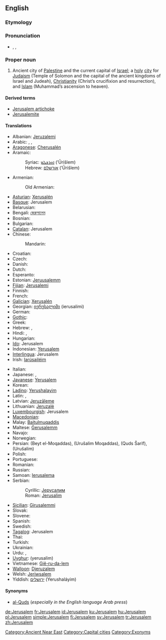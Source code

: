 {{also|Jérusalem|Jerúsalem|Jerusalém}}
==English==
{{wikipedia}}

===Etymology===
{{rfe}}

===Pronunciation===
* {{enPR|jə-ro͞o'sə-ləm|jə-ro͞o'zə-ləm}}, {{IPA|/dʒəˈruːsələm/|/dʒəˈruːzələm/}}, {{SAMPA|/dZ@"ru:s@l@m/|/dZ@"ru:z@l@m/}}

===Proper noun===
{{infl|en|proper noun}}

# Ancient city of [[Palestine]] and the current capital of [[Israel]]; a [[holy]] [[city]] for [[Judaism]] (Temple of Solomon and the capital of the ancient kingdoms of Israel and Judeah), [[Christianity]] (Christ’s crucifixion and resurrection), and [[Islam]] (Muhammad’s ascension to heaven).

====Derived terms====
* [[Jerusalem artichoke]]
* [[Jerusalemite]]

====Translations====
{{trans-top|city}}
* Albanian: [[Jeruzalemi]]
* Arabic: {{qualifier|preferred by Arabs}} {{t-|ar|القدس|m|tr=al-quds}},  {{qualifier|official in Israel}} {{t-|ar|أورشليم|m|tr='urshaliim}},  {{t-|ar|بيت المقدس|m|tr=bayt al-muqáddas, al-máqdis}}
* [[Aragonese]]: [[Cherusalén]]
* Aramaic:
*: Syriac: [[ܐܘܪܫܠܡ]] (’Ūrišlem)
*: Hebrew: [[אורשלם]] (’Ūrišlem)
* Armenian: {{t-|hy|Երուսաղեմ|tr=Erusaġem}}
*: Old Armenian: {{tø|xcl|Երուսաղէմ|tr=Erusałēm|sc=Armn|xs=Old Armenian}}
* [[Asturian]]: [[Xerusalén]]
* [[Basque]]: Jerusalem
* Belarusian: {{t|be|Ерусалім|m|tr=Jerusalím|xs=Belarusian}}
* Bengali: [[জেরুসালেম]]
* Bosnian: {{t-|bs|Jerusalim|m}}
* Bulgarian: {{t|bg|Йерусалим|m|tr=Jerusalim}}
* [[Catalan]]: Jerusalem
* Chinese:
*: Mandarin: {{t-|cmn|耶路撒冷|tr=Yēlùsālěng|sc=Hani}}
* Croatian: {{t-|hr|Jerusalim|m}}
* Czech: {{t-|cs|Jeruzalém|m}}
* Danish: {{t-|da|Jerusalem}}
* Dutch: {{t-|nl|Jeruzalem}}
* Esperanto: {{t-|eo|Jerusalemo|xs=Esperanto}}
* Estonian: [[Jeruusalemm]]
* [[Fijian]]: [[Jerusalemi]]
* Finnish: {{t+|fi|Jerusalem}}
* French: {{t+|fr|Jérusalem}}
* [[Galician]]: [[Xerusalén]]
* Georgian: [[იერუსალიმი]] (ierusalimi)
* German: {{t+|de|Jerusalem}}
* [[Gothic]]: {{tø|got|𐌹𐌰𐌹𐍂𐌿𐍃𐌰𐌿𐌻𐍅𐌼𐌰|sc=Goth|xs=Gothic}}
* Greek: {{t|el|Ιεροσόλυμα|n|p|tr=ierosólima}}
* Hebrew: {{t+|he|ירושלים|alt=יְרוּשָׁלַיִם|tr=Yerushalayím}},  {{t+|he|ירושלים|tr=Yerushalayím}}
* Hindi: {{t|hi|यरुशलम|tr=yaruśalam|xs=Hindi}},  {{t|hi|येरुशलम|tr=yēruśalam|xs=Hindi}}
* Hungarian: {{t+|hu|Jeruzsálem}}
* [[Ido]]: Jerusalem
* Indonesian: [[Yerusalem]]
* [[Interlingua]]: Jerusalem
* Irish: [[Iarúsailéim]]
{{trans-mid}}
* Italian: {{t-|it|Gerusalemme|f}}
* Japanese: {{t|ja|エルサレム|tr=Erusaremu}},  {{t|ja|イェルサレム|tr=Yerusaremu}}
* [[Javanese]]: [[Yerusalem]]
* Korean: {{t+|ko|예루살렘|tr=Yerusalem|sc=Hang}}
* [[Ladino]]: [[Yerushalayim]]
* Latin: {{t|la|Hierosolyma|f}}, {{t|la|Hierusalem|n}}
* Latvian: [[Jeruzāleme]]
* Lithuanian: [[Jeruzalė]]
* [[Luxembourgish]]: Jerusalem
* [[Macedonian]]: {{t|mk|Ерусалим|m|tr=Erúsalim}}
* Malay: [[Baitulmuqaddis]]
* Maltese: [[Ġerusalemm]]
* Navajo: {{tø|nv|Jííwoosalem}}
* Norwegian: {{t-|no|Jerusalem}}
* Persian: {{fa-Arab|[[بیت المقدس]]}} (Beyt el-Moqaddas), {{fa-Arab|[[اورشلیم مقدس]]}} (Urušalim Moqaddas), {{fa-Arab|[[قدس شریف]]}} (Quds Šarif), {{fa-Arab|[[اورشلیم]]}} (Urušalim)
* Polish: {{t+|pl|Jerozolima}}
* Portuguese: {{t+|pt|Jerusalém|f}}
* Romanian: {{t+|ro|Ierusalim}}
* Russian: {{t-|ru|Иерусалим|m|tr=Ijerusalím}}
* Samoan: [[Ierusalema]]
* Serbian:
*: Cyrillic: [[Јерусалим#Serbian|Јерусалим]] {{m}}
*: Roman: [[Jerusalim#Serbian|Jerusalim]] {{m}}
* [[Sicilian]]: [[Girusalemmi]]
* Slovak: {{t-|sk|Jeruzalem}}
* Slovene: {{t+|sl|Jeruzalem|m}}
* Spanish: {{t+|es|Jerusalén}}
* Swedish: {{t+|sv|Jerusalem}}
* [[Tagalog]]: Jerusalem
* Thai: {{t|th|เยรูซาเลม|tr=Yērūsālēm}}
* Turkish: {{t+|tr|Kudüs}}
* Ukrainian: {{t|uk|Єрусалим|m|tr=Jerusalým|xs=Ukrainian}}
* Urdu: {{t|ur|یوروشلم|tr=Yurušalem|xs=Urdu}},  {{t|ur|یروشلم|tr=Yarušalem|xs=Urdu}}
* [[Uyghur]]: {{ug-Arab|[[يېرۇسالېم]]}} (yerusalim)
* Vietnamese: [[Giê-ru-da-lem]]
* [[Walloon]]: [[Djeruzalem]]
* Welsh: [[Jeriwsalem]]
* Yiddish: [[ירושלים]] (Yerushaláyim)
{{trans-bottom}}

====Synonyms====
* [[al-Quds]] (''especially in the English language Arab press'')

[[Category:Ancient Near East]]
[[Category:Capital cities]]
[[Category:Exonyms]]

[[de:Jerusalem]]
[[fr:Jerusalem]]
[[id:Jerusalem]]
[[ku:Jerusalem]]
[[hu:Jerusalem]]
[[pl:Jerusalem]]
[[simple:Jerusalem]]
[[fi:Jerusalem]]
[[sv:Jerusalem]]
[[tr:Jerusalem]]
[[zh:Jerusalem]]